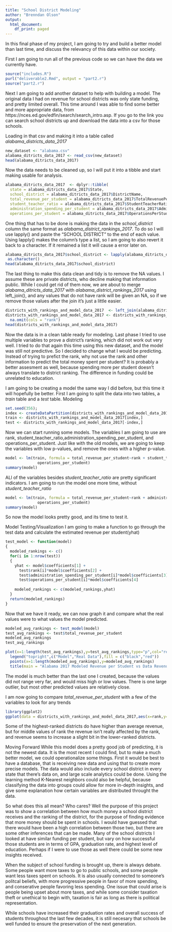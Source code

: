 ```yaml
---
title: "School District Modeling"
author: "Brenndan Olson"
output:
  html_document:
    df_print: paged
---
```

In this final phase of my project, I am going to try and build a better model than last time, and discuss the relevancy of this data within our society.

First I am going to run all of the previous code so we can have the data we currently have.
```r
source("includes.R")
purl("deliverable2.Rmd", output = "part2.r")
source("part2.r")
```
Next I am going to add another dataset to help with building a model. The original data I had on revenue for school districts was only state funding, and pretty limited overall. This time around I was able to find some better and more appropriate data, from https://nces.ed.gov/edfin/search/search_intro.asp. If you go to the link you can search school districts up and download the data into a csv for those schools. 

Loading in that csv and making it into a table called *alabama_districts_data_2017*
```r
new_dataset <- "alabama.csv"
alabama_ditricts_data_2017 <- read_csv(new_dataset)
head(alabama_ditricts_data_2017)
```
Now the data needs to be cleaned up, so I will put it into a tibble and start making usable for analysis.
```r
alabama_ditricts_data_2017  <- dplyr::tibble(
  state = alabama_ditricts_data_2017$State,
  school_district = alabama_ditricts_data_2017$DistrictName,
  total_revenue_per_student = alabama_ditricts_data_2017$TotalRevenuePerStudent,
  student_teacher_ratio = alabama_ditricts_data_2017$StudentTeacherRatio,
  administration_spending_per_student = alabama_ditricts_data_2017$AdministrationPerStudent,
  operations_per_student = alabama_ditricts_data_2017$OperationsPerStudent)
```
One thing that has to be done is making the data in the *school_district* column the same format as *alabama_district_rankings_2017*. To do so I will use lapply() and paste the "SCHOOL DISTRICT" to the end of each value. Using lapply() makes the column's type a list, so I am going to also revert it back to a character. If it remained a list it will cause a error later on.
```r
alabama_ditricts_data_2017$school_district <- lapply(alabama_ditricts_data_2017$school_district, function(x) paste(x,'SCHOOL DISTRICT')) %>%
 as.character()
head(alabama_ditricts_data_2017$school_district)
```
The last thing to make this data clean and tidy is to remove the NA values. I assume these are private districts, who decline making that information public. While I could get rid of them now, we are about to merge  *alabama_ditricts_data_2017* with *alabama_district_rankings_2017* using left_join(), and any values that do not have rank will be given an NA, so if we remove those values after the join it's just a little easier.
```r
districts_with_rankings_and_model_data_2017  <- left_join(alabama_ditricts_data_2017,district_rankings_2017, by = "school_district")
districts_with_rankings_and_model_data_2017 <- districts_with_rankings_and_model_data_2017 %>%
  na.omit(cols = "rank")
head(districts_with_rankings_and_model_data_2017)
```
Now the data is in a clean table ready for modeling. Last phase I tried to use multiple variables to prove a district's ranking, which did not work out very well. I tried to do that again this time using this new dataset, and the model was still not predictive. So I decided to change what I would be predicting. Instead of trying to prefict the rank, why not use the rank and other information to predict the total money spent per student? It is probably a better assesment as well, because spending more per student doesn't always translate to district ranking. The difference in funding could be unrelated to education.

I am going to be creating a model the same way I did before, but this time it will hopefully be better. First I am going to split the data into two tables, a *train* table and a *test* table.
Modeling
```r
set.seed(356);
index <- createDataPartition(districts_with_rankings_and_model_data_2017$total_revenue_per_student, p = 0.75, list = FALSE)
train <- districts_with_rankings_and_model_data_2017[index,]
test <- districts_with_rankings_and_model_data_2017[-index,]
```
Now we can start running some models. The variables I am going to use are rank, student_teacher_ratio,administration_spending_per_student, and operations_per_student. Just like with the old models, we are going to keep the variables with low p-values, and remove the ones with a higher p-value.
```r
model <- lm(train, formula = total_revenue_per_student~rank + student_teacher_ratio + administration_spending_per_student + 
              operations_per_student)
summary(model)
```
ALl of the variables besides *student_teacher_ratio* are pretty significant indicators. I am going to run the model one more time, without *student_teacher_ratio* 
```r
model <- lm(train, formula = total_revenue_per_student~rank + administration_spending_per_student + 
              operations_per_student)
summary(model)
```
So now the model looks pretty good, and its time to test it.  

Model Testing/Visualization
I am going to make a function to go through the test data and calculate the estimated revenue per student(yhat)
```r
test_model <- function(model)
{
  modeled_rankings <- c()
  for(i in 1:nrow(test))
  {
    yhat <- model$coefficients[1] + 
      test$rank[i]*model$coefficients[2] +
      test$administration_spending_per_student[i]*model$coefficients[3] +
      test$operations_per_student[i]*model$coefficients[4]
  
    modeled_rankings <- c(modeled_rankings,yhat)
  }
  return(modeled_rankings)
}
```
Now that we have it ready, we can now graph it and compare what the real values were to what values the model predicted.
```r
modeled_avg_rankings <- test_model(model)
test_avg_rankings <- test$total_revenue_per_student
modeled_avg_rankings
test_avg_rankings
```

```r
plot(x=1:length(test_avg_rankings),y=test_avg_rankings,type="p",col="red", ylab = "Total Revenue per Student", xlab = "")
  legend("topright",c("Model","Real Data"),fill = c("black","red"))
  points(x=1:length(modeled_avg_rankings),y=modeled_avg_rankings)
  title(main = "Alabama 2017 Modeled Revenue per Student vs Data Revenue per Student")
```
The model is much better than the last one I created, because the values did not range very far, and would miss high or low values. There is one large outlier, but most other predicted values are relatively close. 

I am now going to compare *total_revenue_per_student* with a few of the variables to look for any trends
```r
library(ggplot2)
ggplot(data = districts_with_rankings_and_model_data_2017,aes(x=rank,y=total_revenue_per_student)) + geom_point()
```
Some of the highest-ranked districts do have higher than average revenue, but for middle values of rank the revenue isn't really affected by the rank, and revenue seems to increase a slight bit in the lower-ranked districts.



Moving Forward
While this model does a pretty good job of predicting, it is not the newest data. It is the most recent I could find, but to make a much better model, we could operationalize some things. First it would be best to have a database, that is receiving new data and using that to create more precise models. The data would also include every school district in every state that there's data on, and large scale analytics could be done. Using the learning method K-Nearest neighbors could also be helpful, because classifying the data into groups could allow for more in-depth insights, and give some explanation how certain variables are distributed throught the data.

So what does this all mean? Who cares? Well the purpose of this project was to show a correlation between how much money a school district receives and the ranking of the district, for the purpose of finding evidence that more money should be spent in schools. I would have guessed that there would have been a high correlation between those two, but there are some other inferences that can be made. Many of the school districts I looked at have similar funding per student, but vary on how successful those students are in terms of GPA, graduation rate, and highest level of education. Perhaps if I were to use those as well there could be some new insights received.

When the subject of school funding is brought up, there is always debate. Some people want more taxes to go to public schools, and some people want less taxes spent on schools. It is also usually connected to someone's politcal beliefs, with more progressive people in favor of more spending, and conserative people favoring less spending. One issue that could arise is people being upset about more taxes, and while some consider taxation theft or unethical to begin with, taxation is fair as long as there is political representation.

While schools have increased their graduation rates and overall success of students throughout the last few decades, it is still necesary that schools be well funded to ensure the preservation of the next generation.
